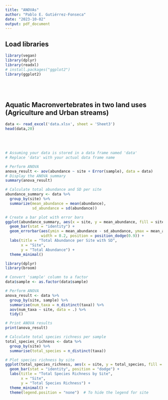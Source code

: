 ```yaml
---
title: "ANOVAs"
author: "Pablo E. Gutiérrez-Fonseca"
date: "2023-10-02"
output: pdf_document
---
```


## **Load libraries**
```r
library(vegan)
library(dplyr)
library(readxl)
# install.packages("ggplot2")
library(ggplot2)
```
<br/>
<br/>

## **Aquatic Macronvertebrates in two land uses (Agriculture and Urban streams)**

```r
data <- read_excel('data.xlsx', sheet = 'Sheet3')
head(data,20)
```
<br/>
<br/>



```r
# Assuming your data is stored in a data frame named 'data'
# Replace 'data' with your actual data frame name

# Perform ANOVA
anova_result <- aov(abundance ~ site + Error(sample), data = data)
# Display the ANOVA summary
summary(anova_result)
```


```r
# Calculate total abundance and SD per site
abundance_summary <- data %>%
  group_by(site) %>%
  summarize(mean_abundance = mean(abundance),
            sd_abundance = sd(abundance))

# Create a bar plot with error bars
ggplot(abundance_summary, aes(x = site, y = mean_abundance, fill = site)) +
  geom_bar(stat = "identity") +
  geom_errorbar(aes(ymin = mean_abundance - sd_abundance, ymax = mean_abundance + sd_abundance),
                width = 0.2, position = position_dodge(0.9)) +
  labs(title = "Total Abundance per Site with SD",
       x = "Site",
       y = "Total Abundance") +
  theme_minimal()

```







```r
library(dplyr)
library(broom)

# Convert 'sample' column to a factor
data$sample <- as.factor(data$sample)

# Perform ANOVA
anova_result <- data %>%
  group_by(site, sample) %>%
  summarise(num_taxa = n_distinct(taxa)) %>%
  aov(num_taxa ~ site, data = .) %>%
  tidy()

# Print ANOVA results
print(anova_result)
```



```r
# Calculate total species richness per sample
total_species_richness <- data %>%
  group_by(site) %>%
  summarise(total_species = n_distinct(taxa))

# Plot species richness by site
ggplot(total_species_richness, aes(x = site, y = total_species, fill = site)) +
  geom_bar(stat = "identity", position = "dodge") +
  labs(title = "Total Species Richness by Site",
       x = "Site",
       y = "Total Species Richness") +
  theme_minimal() +
  theme(legend.position = "none")  # To hide the legend for site
```

